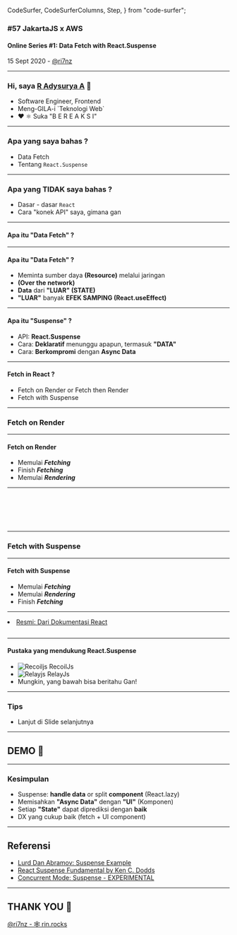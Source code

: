   CodeSurfer,
  CodeSurferColumns,
  Step,
} from "code-surfer";



### #57 JakartaJS x AWS  
#### Online Series #1: Data Fetch with React.Suspense

15 Sept 2020 - [@ri7nz](https://github.com/ri7nz) 

---

### Hi, saya [R Adysurya A](https://github.com/ri7nz) 👋

<ul>
    <Appear>
        <li> Software Engineer, Frontend </li>
        <li> Meng-GILA-i `Teknologi Web` </li>
        <li> ❤️ ⚛️ Suka "B E R E A K S I"</li>
    </Appear>
</ul>

---

### Apa yang saya bahas ?

<ul>
    <Appear>
        <li>Data Fetch</li>
        <li>Tentang <code>React.Suspense</code></li>
    </Appear>
</ul>

---

### Apa yang TIDAK saya bahas ? 

<ul>
    <Appear>
        <li>Dasar - dasar <code>React</code></li>
        <li>Cara "konek API" saya, gimana gan</li>
    </Appear>
</ul>

---

<h4> Apa itu "Data Fetch" ? </h4>

---

<h4> Apa itu "Data Fetch" ? </h4>

<ul>
    <Appear>
        <li>Meminta sumber daya <strong>(Resource)</strong> melalui jaringan</li>
        <li> <strong> (Over the network)</strong></li>
        <li> <strong>Data</strong> dari <strong> "LUAR" (STATE)</strong> </li>
        <li> <strong>"LUAR"</strong> banyak <strong>EFEK SAMPING (React.useEffect)</strong></li>
    </Appear>
</ul>

---

<h4> Apa itu "Suspense" ? </h4>

<ul>
    <Appear>
        <li> API: <strong>React.Suspense</strong> </li>
        <li> Cara: <strong>Deklaratif</strong> menunggu apapun, termasuk <strong>"DATA"</strong> </li>
        <li> Cara: <strong>Berkompromi</strong> dengan <strong> Async Data </strong> </li>
    </Appear>
</ul>

---

<h4> Fetch in React ? </h4>

<ul>
    <Appear>
        <li> Fetch on Render or Fetch then Render </li>
        <li> Fetch with Suspense </li>
    </Appear>
</ul>

---

### Fetch on Render

---

<h4> Fetch on Render </h4>

<ul>
    <Appear>
        <li> Memulai <i><strong>Fetching</strong></i> </li>
        <li> Finish <i><strong>Fetching</strong></i> </li>
        <li> Memulai <i><strong>Rendering</strong></i> </li>
    </Appear>
</ul>

---

<CodeSurferColumns>

<Step  subtitle="Github User: ri7nz">

```js 2:33 file=./ri7nz.json
```

</Step>

<Step>

```js file=./a-github-user.js
```

</Step>

<Step title="deklarasi STATE user">

```js 2 file=./a-github-user.js
```

</Step>

<Step title="efek samping">

```js 4:6 file=./a-github-user.js
```

</Step>

<Step title="handle STATE `user`">

```js 8:10 file=./a-github-user.js
```

</Step>

<Step title="REnder Komponen">

```js 12:17 file=./a-github-user.js
```

</Step>

</CodeSurferColumns>

---

### Fetch with Suspense

---

<h4> Fetch with Suspense </h4>

<ul>
    <Appear>
        <li> Memulai <i><strong>Fetching</strong></i> </li>
        <li> Memulai <i><strong>Rendering</strong></i> </li>
        <li> Finish <i><strong>Fetching</strong></i> </li>
    </Appear>
</ul>

---

<CodeSurferColumns>

<Step>
    <li> <a href="https://codesandbox.io/s/frosty-hermann-bztrp"> Resmi: Dari Dokumentasi React </a> </li>
</Step>

<Step>

```js file=./hoc-integration-suspense.js
```

</Step>

</CodeSurferColumns>

---

<h4> Pustaka yang mendukung React.Suspense </h4>

<ul style={{listStyle: "none"}}>
<Appear>

<li style={{display: "flex", flexDirection: "row"}} > <Image
    src={"https://recoiljs.org/img/favicon.ico"}
    alt="Recoiljs"
    style={{width: "50px", height: "50px", marginRight: "5px" }}
/> RecoilJs </li>

<li style={{display: "flex", flexDirection: "row"}} >
<Image
    src={"https://relay.dev/img/favicon.png"}
    alt="Relayjs"
    style={{width: "50px", height: "50px"}}
/> RelayJs
</li>

<li> Mungkin, yang bawah bisa beritahu Gan!</li>

</Appear>
</ul>

---

### Tips 

<ul>
    <Appear>
        <li>Lanjut di Slide selanjutnya</li>
    </Appear>
</ul>

---


## DEMO 🥳

---

### Kesimpulan

* Suspense: **handle data** or split **component** (React.lazy)
* Memisahkan **"Async Data"** dengan **"UI"** (Komponen)
* Setiap **"State"** dapat diprediksi dengan **baik**  
* DX yang cukup baik (fetch + UI component)

---

## Referensi

* [Lurd Dan Abramov: Suspense Example](https://codesandbox.io/s/frosty-hermann-bztrp)
* [React Suspense Fundamental by Ken C. Dodds](https://egghead.io/lessons/react-learn-fundamentals-of-react-suspense)
* [Concurrent Mode: Suspense - EXPERIMENTAL](https://reactjs.org/docs/concurrent-mode-suspense.html)

---

## THANK YOU 👐

[@ri7nz - 🕸️ rin.rocks](https://rin.rocks)
